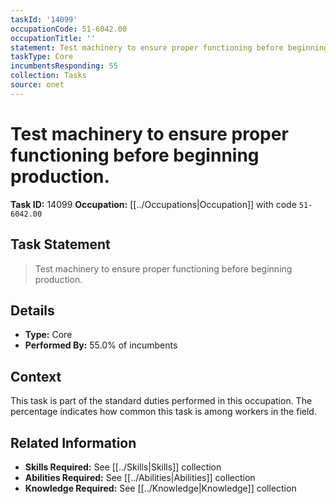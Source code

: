 ```yaml
---
taskId: '14099'
occupationCode: 51-6042.00
occupationTitle: ''
statement: Test machinery to ensure proper functioning before beginning production.
taskType: Core
incumbentsResponding: 55
collection: Tasks
source: onet
---
```

# Test machinery to ensure proper functioning before beginning production.

**Task ID:** 14099
**Occupation:** [[../Occupations|Occupation]] with code `51-6042.00`

## Task Statement

> Test machinery to ensure proper functioning before beginning production.

## Details

- **Type:** Core
- **Performed By:** 55.0% of incumbents

## Context

This task is part of the standard duties performed in this occupation. The percentage indicates how common this task is among workers in the field.

## Related Information

- **Skills Required:** See [[../Skills|Skills]] collection
- **Abilities Required:** See [[../Abilities|Abilities]] collection
- **Knowledge Required:** See [[../Knowledge|Knowledge]] collection

